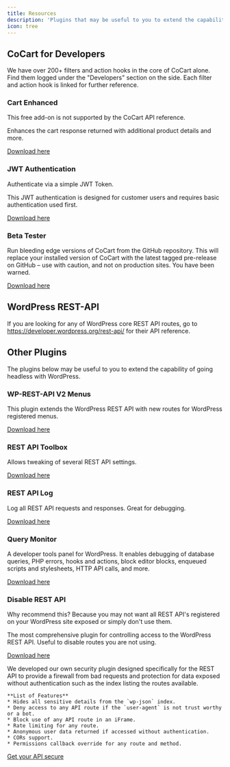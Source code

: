 ```yaml
---
title: Resources
description: 'Plugins that may be useful to you to extend the capability of going headless with WordPress.'
icon: tree
---
```


## CoCart for Developers

<Info>
    We have over 200+ filters and action hooks in the core of CoCart alone. Find them logged under the "Developers" section on the side. Each filter and action hook is linked for further reference.
</Info>

### Cart Enhanced

<Warning>
    This free add-on is not supported by the CoCart API reference.
</Warning>

Enhances the cart response returned with additional product details and more.

[Download here](https://wordpress.org/plugins/cocart-get-cart-enhanced/)

### JWT Authentication

Authenticate via a simple JWT Token.

<Note>
    This JWT authentication is designed for customer users and requires basic authentication used first.
</Note>

[Download here](https://wordpress.org/plugins/cocart-jwt-authentication/)

### Beta Tester

Run bleeding edge versions of CoCart from the GitHub repository. This will replace your installed version of CoCart with the latest tagged pre-release on GitHub – use with caution, and not on production sites. You have been warned.

[Download here](https://github.com/co-cart/cocart-beta-tester)

## WordPress REST-API

If you are looking for any of WordPress core REST API routes, go to https://developer.wordpress.org/rest-api/ for their API reference.

## Other Plugins

The plugins below may be useful to you to extend the capability of going headless with WordPress.

### WP-REST-API V2 Menus

This plugin extends the WordPress REST API with new routes for WordPress registered menus.

[Download here](https://wordpress.org/plugins/wp-rest-api-v2-menus/)

### REST API Toolbox

Allows tweaking of several REST API settings.

[Download here](https://wordpress.org/plugins/rest-api-toolbox/)

### REST API Log

Log all REST API requests and responses. Great for debugging.

[Download here](https://wordpress.org/plugins/wp-rest-api-log/)

### Query Monitor

A developer tools panel for WordPress. It enables debugging of database queries, PHP errors, hooks and actions, block editor blocks, enqueued scripts and stylesheets, HTTP API calls, and more.

[Download here](https://wordpress.org/plugins/query-monitor/)

### Disable REST API

<Note>
    Why recommend this? Because you may not want all REST API's registered on your WordPress site exposed or simply don't use them.
</Note>

The most comprehensive plugin for controlling access to the WordPress REST API. Useful to disable routes you are not using.

[Download here](https://wordpress.org/plugins/disable-json-api/)

<Info>
    We developed our own security plugin designed specifically for the REST API to provide a firewall from bad requests and protection for data exposed without authentication such as the index listing the routes available.

    **List of Features**
    * Hides all sensitive details from the `wp-json` index.
    * Deny access to any API route if the `user-agent` is not trust worthy or a bot.
    * Block use of any API route in an iFrame.
    * Rate limiting for any route.
    * Anonymous user data returned if accessed without authentication.
    * CORs support.
    * Permissions callback override for any route and method.

[Get your API secure](#)
</Info>
